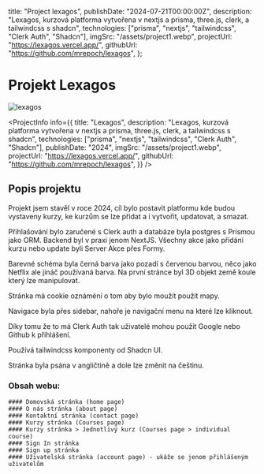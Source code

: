 
  title: "Project lexagos",
  publishDate: "2024-07-21T00:00:00Z",
  description:
    "Lexagos, kurzová platforma vytvořena v nextjs a prisma, three.js, clerk, a tailwindcss s shadcn",
  technologies: ["prisma", "nextjs", "tailwindcss", "Clerk Auth", "Shadcn"],
  imgSrc: "/assets/project1.webp",
  projectUrl: "https://lexagos.vercel.app/",
  githubUrl: "https://github.com/mrepoch/lexagos",
};

# Projekt Lexagos

<Image src="/assets/project1.webp" alt="lexagos" width={2000} height={2000} />

<ProjectInfo
  info={{
    title: "Lexagos",
    description:
      "Lexagos, kurzová platforma vytvořena v nextjs a prisma, three.js, clerk, a tailwindcss s shadcn",
    technologies: ["prisma", "nextjs", "tailwindcss", "Clerk Auth", "Shadcn"],
    publishDate: "2024",
    imgSrc: "/assets/project1.webp",
    projectUrl: "https://lexagos.vercel.app/",
    githubUrl: "https://github.com/mrepoch/lexagos",
  }}
/>

## Popis projektu

Projekt jsem stavěl v roce 2024, cíl bylo postavit platformu kde budou vystaveny kurzy, ke kurzům se lze přidat a i vytvořit, updatovat, a smazat.

Přihlašování bylo zaručené s Clerk auth a databáze byla postgres s Prismou jako ORM. Backend byl v praxi jenom NextJS. Všechny akce jako přidání kurzu nebo
update byli Server Akce přes Formy.

Barevné schéma byla černá barva jako pozadí s červenou barvou, něco jako Netflix ale jináč používaná barva. Na první stránce
byl 3D objekt země koule který lze manipulovat.

Stránka má cookie oznáméní o tom aby bylo moužít použít mapy.

Navigace byla přes sidebar, nahoře je navigační menu na které lze kliknout.

Díky tomu že to má Clerk Auth tak uživatelé mohou použít Google nebo Github k přihlášení.

Používá tailwindcss komponenty od Shadcn UI.

Stránka byla psána v angličtině a dole lze změnit na češtinu.

### Obsah webu:

    #### Domovská stránka (home page)
    #### O nás stránka (about page)
    #### Kontaktní stránka (contact page)
    #### Kurzy stránka (Courses page)
    #### Kurzy stránka > Jednotlivý kurz (Courses page > individual course)
    #### Sign In stránka
    #### Sign up stránka
    #### Uživatelská stránka (account page) - ukáže se jenom přihlášeným uživatelům
